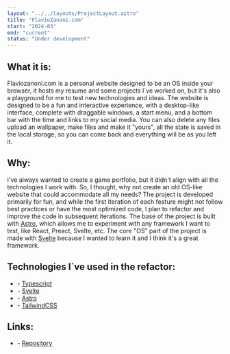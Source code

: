 ```yaml
---
layout: "../../layouts/ProjectLayout.astro"
title: "FlavioZanoni.com"
start: "2024-03"
end: "current"
status: "Under development"
---
```


## **What it is**:

Flaviozanoni.com is a personal website designed to be an OS inside your browser, it hosts my resume and some projects I`ve worked on, but it's also a playground for me to test new technologies and ideas. The website is designed to be a fun and interactive experience, with a desktop-like interface, complete with draggable windows, a start menu, and a bottom bar with the time and links to my social media. You can also delete any files upload an wallpaper, make files and make it "yours", all the state is saved in the local storage, so you can come back and everything will be as you left it.

## **Why**:

I've always wanted to create a game portfolio, but it didn't align with all the technologies I work with. So, I thought, why not create an old OS-like website that could accommodate all my needs? The project is developed primarily for fun, and while the first iteration of each feature might not follow best practices or have the most optimized code, I plan to refactor and improve the code in subsequent iterations. The base of the project is built with [Astro](https://astro.build/), which allows me to experiment with any framework I want to test, like React, Preact, Svelte, etc. The core "OS" part of the project is made with [Svelte](https://svelte.dev/) because I wanted to learn it and I think it's a great framework.

## **Technologies I`ve used in the refactor**:

- \- [Typescript](https://www.typescriptlang.org/)
- \- [Svelte](https://svelte.dev/)
- \- [Astro](https://astro.build/)
- \- [TailwindCSS](https://tailwindcss.com/)

## **Links**:

- \- [Repository](https://github.com/FlavioZanoni/FlavioZanoni.com)
